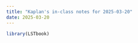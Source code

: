 ```yaml
---
title: "Kaplan's in-class notes for 2025-03-20"
date: 2025-03-20
---
```


```r
library(LSTbook)
```

